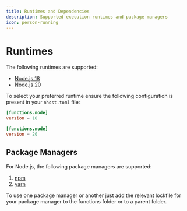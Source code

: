 ```yaml
---
title: Runtimes and Dependencies
description: Supported execution runtimes and package managers
icon: person-running
---
```


# Runtimes

The following runtimes are supported:

- [Node.js 18](https://nodejs.org)
- [Node.js 20](https://nodejs.org)

To select your preferred runtime ensure the following configuration is present in your `nhost.toml` file:

<Tabs>
  <Tab title="Nhost.js 18">

```toml
[functions.node]
version = 18
```

  </Tab>
  <Tab title="Nhost.js 20">

```toml
[functions.node]
version = 20
```

  </Tab>
</Tabs>

## Package Managers

For Node.js, the following package managers are supported:

1. [npm](https://www.npmjs.com)
2. [yarn](https://yarnpkg.com)

To use one package manager or another just add the relevant lockfile for your package manager to the functions folder or to a parent folder.
